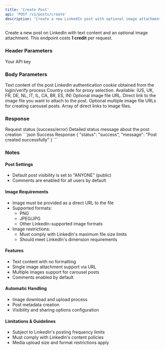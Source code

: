 ```yaml
---
title: 'Create Post'
api: 'POST /v1/posts/create'
description: 'Create a new LinkedIn post with optional image attachment'
---
```


Create a new post on LinkedIn with text content and an optional image attachment.
<Note>
  This endpoint costs **1 credit** per request.
</Note>
### Header Parameters

<ParamField header="x-api-key" type="string" required>
  Your API key
</ParamField>

### Body Parameters

<ParamField body="message" type="string" required>
  Text content of the post
</ParamField>

<ParamField body="login_token" type="string" required>
  LinkedIn authentication cookie obtained from the login/verify process
</ParamField>

<ParamField body="country" type="string" default="FR">
  Country code for proxy selection. Available: (US, UK, FR, DE, NL, IT, IL, CA, BR, ES, IN)
</ParamField>

<ParamField body="file" type="string">
  Optional image file URL. Direct link to the image file you want to attach to the post.
</ParamField>

<ParamField body="files" type="array">
  Optional multiple image file URLs for creating carousel posts. Array of direct links to image files.
</ParamField>



### Response

<ResponseField name="status" type="string">
  Request status (success/error)
</ResponseField>

<ResponseField name="message" type="string">
  Detailed status message about the post creation
</ResponseField>

<ResponseExample>
```json Success Response
{
  "status": "success",
  "message": "Post created successfully"
}
```

</ResponseExample>

### Notes

#### Post Settings
- Default post visibility is set to "ANYONE" (public)
- Comments are enabled for all users by default

#### Image Requirements
- Image must be provided as a direct URL to the file
- Supported formats:
  - PNG
  - JPEG/JPG
  - Other LinkedIn-supported image formats
- Image restrictions:
  - Must comply with LinkedIn's maximum file size limits
  - Should meet LinkedIn's dimension requirements

#### Features
- Text content with no formatting
- Single image attachment support via URL
- Multiple images support for carousel posts
- Comments enabled by default

#### Automatic Handling
- Image download and upload process
- Post metadata creation
- Visibility and sharing options configuration

#### Limitations & Guidelines
- Subject to LinkedIn's posting frequency limits
- Must comply with LinkedIn's content policies
- Media upload size and format restrictions apply
